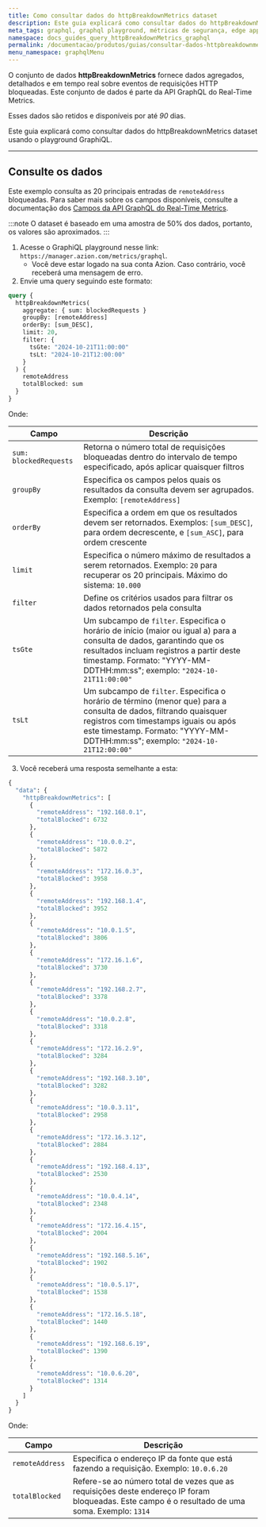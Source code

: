 ```yaml
---
title: Como consultar dados do httpBreakdownMetrics dataset
description: Este guia explicará como consultar dados do httpBreakdownMetrics dataset usando o playground GraphiQL.
meta_tags: graphql, graphql playground, métricas de segurança, edge applications, requisições
namespace: docs_guides_query_httpBreakdownMetrics_graphql
permalink: /documentacao/produtos/guias/consultar-dados-httpbreakdownmetrics-com-graphql/
menu_namespace: graphqlMenu
---
```


O conjunto de dados **httpBreakdownMetrics** fornece dados agregados, detalhados e em tempo real sobre eventos de requisições HTTP bloqueadas. Este conjunto de dados é parte da API GraphQL do Real-Time Metrics.

Esses dados são retidos e disponíveis por até *90* dias.

Este guia explicará como consultar dados do httpBreakdownMetrics dataset usando o playground GraphiQL.

---

## Consulte os dados

Este exemplo consulta as 20 principais entradas de `remoteAddress` bloqueadas. Para saber mais sobre os campos disponíveis, consulte a documentação dos [Campos da API GraphQL do Real-Time Metrics](/pt-br/documentacao/devtools/graphql-api/recursos/campos-gql-real-time-metrics/).

:::note
O dataset é baseado em uma amostra de 50% dos dados, portanto, os valores são aproximados.
:::

1. Acesse o GraphiQL playground nesse link: `https://manager.azion.com/metrics/graphql`.
    - Você deve estar logado na sua conta Azion. Caso contrário, você receberá uma mensagem de erro.
2. Envie uma query seguindo este formato:

```graphql
query {
  httpBreakdownMetrics(
    aggregate: { sum: blockedRequests }
    groupBy: [remoteAddress]
    orderBy: [sum_DESC],
    limit: 20,
    filter: { 
      tsGte: "2024-10-21T11:00:00"
      tsLt: "2024-10-21T12:00:00"
    }
  ) {
    remoteAddress
    totalBlocked: sum
  }
}
```

Onde:

| Campo | Descrição |
|----------|----------|
| `sum: blockedRequests` | Retorna o número total de requisições bloqueadas dentro do intervalo de tempo especificado, após aplicar quaisquer filtros |
| `groupBy` | Especifica os campos pelos quais os resultados da consulta devem ser agrupados. Exemplo: `[remoteAddress]` |
| `orderBy` | Especifica a ordem em que os resultados devem ser retornados. Exemplos: `[sum_DESC]`, para ordem decrescente, e `[sum_ASC]`, para ordem crescente |
| `limit` | Especifica o número máximo de resultados a serem retornados. Exemplo: `20` para recuperar os 20 principais. Máximo do sistema: `10.000` |
| `filter` | Define os critérios usados para filtrar os dados retornados pela consulta |
| `tsGte` | Um subcampo de `filter`. Especifica o horário de início (maior ou igual a) para a consulta de dados, garantindo que os resultados incluam registros a partir deste timestamp. Formato: "YYYY-MM-DDTHH:mm:ss"; exemplo: `"2024-10-21T11:00:00"` |
| `tsLt` | Um subcampo de `filter`. Especifica o horário de término (menor que) para a consulta de dados, filtrando quaisquer registros com timestamps iguais ou após este timestamp. Formato: "YYYY-MM-DDTHH:mm:ss"; exemplo: `"2024-10-21T12:00:00"` |

3. Você receberá uma resposta semelhante a esta:

```graphql
{
  "data": {
    "httpBreakdownMetrics": [
      {
        "remoteAddress": "192.168.0.1",
        "totalBlocked": 6732
      },
      {
        "remoteAddress": "10.0.0.2",
        "totalBlocked": 5872
      },
      {
        "remoteAddress": "172.16.0.3",
        "totalBlocked": 3958
      },
      {
        "remoteAddress": "192.168.1.4",
        "totalBlocked": 3952
      },
      {
        "remoteAddress": "10.0.1.5",
        "totalBlocked": 3806
      },
      {
        "remoteAddress": "172.16.1.6",
        "totalBlocked": 3730
      },
      {
        "remoteAddress": "192.168.2.7",
        "totalBlocked": 3378
      },
      {
        "remoteAddress": "10.0.2.8",
        "totalBlocked": 3318
      },
      {
        "remoteAddress": "172.16.2.9",
        "totalBlocked": 3284
      },
      {
        "remoteAddress": "192.168.3.10",
        "totalBlocked": 3282
      },
      {
        "remoteAddress": "10.0.3.11",
        "totalBlocked": 2958
      },
      {
        "remoteAddress": "172.16.3.12",
        "totalBlocked": 2884
      },
      {
        "remoteAddress": "192.168.4.13",
        "totalBlocked": 2530
      },
      {
        "remoteAddress": "10.0.4.14",
        "totalBlocked": 2348
      },
      {
        "remoteAddress": "172.16.4.15",
        "totalBlocked": 2004
      },
      {
        "remoteAddress": "192.168.5.16",
        "totalBlocked": 1902
      },
      {
        "remoteAddress": "10.0.5.17",
        "totalBlocked": 1538
      },
      {
        "remoteAddress": "172.16.5.18",
        "totalBlocked": 1440
      },
      {
        "remoteAddress": "192.168.6.19",
        "totalBlocked": 1390
      },
      {
        "remoteAddress": "10.0.6.20",
        "totalBlocked": 1314
      }
    ]
  }
}
```

Onde: 

| Campo | Descrição |
|----------|----------|
| `remoteAddress` | Especifica o endereço IP da fonte que está fazendo a requisição. Exemplo: `10.0.6.20` |
| `totalBlocked` | Refere-se ao número total de vezes que as requisições deste endereço IP foram bloqueadas. Este campo é o resultado de uma soma. Exemplo: `1314` |